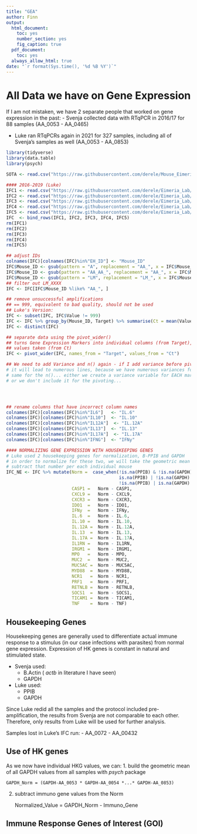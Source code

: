 ```yaml
---
title: "GEA"
author: Finn
output:
  html_document:
    toc: yes
    number_section: yes
    fig_caption: true
  pdf_document:
    toc: yes
  always_allow_html: true
date: "`r format(Sys.time(), '%d %B %Y')`"
---
```


# All Data we have on Gene Expression

If I am not mistaken, we have 2 separate people that worked on gene expression in the past:
- Svenja collected data with RTqPCR in 2016/17 for 88 samples (AA_0053 - AA_0465)

- Luke ran RTqPCRs again in 2021 for 327 samples, including all of Svenja's samples as well (AA_0053 - AA_0853)

```r
library(tidyverse)
library(data.table)
library(psych)

SOTA <- read.csv("https://raw.githubusercontent.com/derele/Mouse_Eimeria_Field/master/data_products/SOTA_Data_Product.csv") %>% select(-X)

#### 2016-2019 (Luke)
IFC1 <- read.csv("https://raw.githubusercontent.com/derele/Eimeria_Lab/master/data/Experiment_results/IFC1.csv")
IFC2 <- read.csv("https://raw.githubusercontent.com/derele/Eimeria_Lab/master/data/Experiment_results/IFC2.csv")
IFC3 <- read.csv("https://raw.githubusercontent.com/derele/Eimeria_Lab/master/data/Experiment_results/IFC3.csv")
IFC4 <- read.csv("https://raw.githubusercontent.com/derele/Eimeria_Lab/master/data/Experiment_results/IFC4.csv")
IFC5 <- read.csv("https://raw.githubusercontent.com/derele/Eimeria_Lab/master/data/Experiment_results/IFC5.csv")
IFC  <- bind_rows(IFC1, IFC2, IFC3, IFC4, IFC5)
rm(IFC1)
rm(IFC2)
rm(IFC3)
rm(IFC4)
rm(IFC5)

## adjust IDs
colnames(IFC)[colnames(IFC)%in%"EH_ID"] <- "Mouse_ID"
IFC$Mouse_ID <- gsub(pattern = "A", replacement = "AA_", x = IFC$Mouse_ID)
IFC$Mouse_ID <- gsub(pattern = "AA_AA_", replacement = "AA_", x = IFC$Mouse_ID)
IFC$Mouse_ID <- gsub(pattern = "LM", replacement = "LM_", x = IFC$Mouse_ID)
## filter out LM_XXXX
IFC <- IFC[IFC$Mouse_ID %like% "AA_", ]

## remove unsuccessful amplifications 
## == 999, equivalent to bad quality, should not be used
## Luke's Version:
IFC <- subset(IFC, IFC$Value != 999)
IFC <- IFC %>% group_by(Mouse_ID, Target) %>% summarise(Ct = mean(Value)) 
IFC <- distinct(IFC)

## separate data using the pivot_wider()
## turns Gene Expression Markers into individual columns (from Target),
## values taken (from Ct)
IFC <- pivot_wider(IFC, names_from = "Target", values_from = "Ct")

## We need to add Variance and n() again - if I add variance before pivoting, 
# it will lead to numerous lines, because we have numerous variances for the different markers, 
# same for the n()... either we create a variance variable for EACH marker individually 
# or we don't include it for the pivoting... 




## rename columns that have incorrect column names
colnames(IFC)[colnames(IFC)%in%"IL6"]   <- "IL.6"
colnames(IFC)[colnames(IFC)%in%"IL10"]  <- "IL.10"
colnames(IFC)[colnames(IFC)%in%"IL12A"]  <- "IL.12A"
colnames(IFC)[colnames(IFC)%in%"IL13"]  <- "IL.13"
colnames(IFC)[colnames(IFC)%in%"IL17A"]  <- "IL.17A"
colnames(IFC)[colnames(IFC)%in%"IFNG"]  <- "IFNy"

#### NORMALIZING GENE EXPRESSION WITH HOUSEKEEPING GENES
# Luke used 2 housekeeping genes for normalization, B-PPIB and GAPDH
# in order to normalize for these two, we will take the geometric mean and
# subtract that number per each individual mouse
IFC_NE <- IFC %>% mutate(Norm =  case_when(!is.na(PPIB) & !is.na(GAPDH) ~ sqrt(PPIB * GAPDH),
                                           is.na(PPIB) | !is.na(GAPDH) ~ GAPDH,
                                           !is.na(PPIB) | is.na(GAPDH) ~ PPIB), # building geometric mean
                         CASP1 =   Norm - CASP1,
                         CXCL9 =   Norm - CXCL9,
                         CXCR3 =   Norm - CXCR3,
                         IDO1  =   Norm - IDO1,
                         IFNy  =   Norm - IFNy,
                         IL.6  =   Norm - IL.6,
                         IL.10 =   Norm - IL.10,
                         IL.12A =  Norm - IL.12A,
                         IL.13  =  Norm - IL.13,
                         IL.17A =  Norm - IL.17A,
                         IL1RN =   Norm - IL1RN,
                         IRGM1 =   Norm - IRGM1,
                         MPO   =   Norm - MPO,
                         MUC2  =   Norm - MUC2,
                         MUC5AC =  Norm - MUC5AC,
                         MYD88  =  Norm - MYD88,
                         NCR1   =  Norm - NCR1,
                         PRF1   =  Norm - PRF1,
                         RETNLB =  Norm - RETNLB,
                         SOCS1  =  Norm - SOCS1,
                         TICAM1 =  Norm - TICAM1,
                         TNF    =  Norm - TNF)
```


## Housekeeping Genes
Housekeeping genes are generally used to differentiate actual immune response to a stimulus (in our case infections with parasites) from normal gene expression. Expression of HK genes is constant in natural and stimulated state.

- Svenja used:
  - B.Actin ( _actb_ in literature I have seen)
  - GAPDH
- Luke used:
  - PPIB
  - GAPDH

Since Luke redid all the samples and the protocol included pre-amplification, the results from Svenja are not comparable to each other. Therefore, only results from Luke will be used for further analysis.

Samples lost in Luke's IFC run:
- AA_0072
- AA_00432


## Use of HK genes
As we now have individual HKG values, we can:
1. build the geometric mean of all GAPDH values from all samples with _psych_ package

    GAPDH_Norm = (GAPDH-AA_0053 * GAPDH-AA_0054 *...* GAPDH-AA_0853)

    

2. subtract immuno gene values from the Norm
  
    Normalized_Value = GAPDH_Norm - Immuno_Gene
    
    
## Immune Response Genes of Interest (GOI)



